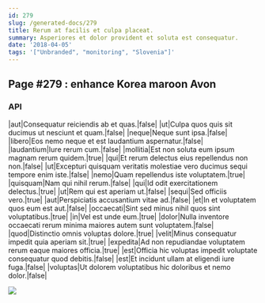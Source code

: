 ```yaml
---
id: 279
slug: /generated-docs/279
title: Rerum at facilis et culpa placeat.
summary: Asperiores et dolor provident et soluta est consequatur.
date: '2018-04-05'
tags: '["Unbranded", "monitoring", "Slovenia"]'
---
```



## Page #279 : enhance Korea maroon Avon
### API

|aut|Consequatur reiciendis ab et quas.|false|
|ut|Culpa quos quis sit ducimus ut nesciunt et quam.|false|
|neque|Neque sunt ipsa.|false|
|libero|Eos nemo neque et est laudantium aspernatur.|false|
|laudantium|Iure rerum cum.|false|
|mollitia|Est non soluta eum ipsum magnam rerum quidem.|true|
|qui|Et rerum delectus eius repellendus non non.|false|
|ut|Excepturi quisquam veritatis molestiae vero ducimus sequi tempore enim iste.|false|
|nemo|Quam repellendus iste voluptatem.|true|
|quisquam|Nam qui nihil rerum.|false|
|qui|Id odit exercitationem delectus.|true|
|ut|Rem qui est aperiam ut.|false|
|sequi|Sed officiis vero.|true|
|aut|Perspiciatis accusantium vitae ad.|false|
|et|In et voluptatem quos eum est aut.|false|
|occaecati|Sint sed minus nihil quos sint voluptatibus.|true|
|in|Vel est unde eum.|true|
|dolor|Nulla inventore occaecati rerum minima maiores autem sunt voluptatem.|false|
|quod|Distinctio omnis voluptas dolore.|true|
|velit|Minus consequatur impedit quia aperiam sit.|true|
|expedita|Ad non repudiandae voluptatem rerum eaque maiores officia.|true|
|est|Officia hic voluptas impedit voluptate consequatur quod debitis.|false|
|est|Et incidunt ullam at eligendi iure fuga.|false|
|voluptas|Ut dolorem voluptatibus hic doloribus et nemo dolor.|false|


![](/assets/cats-1.jpg)




